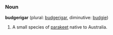 ===Noun===
'''budgerigar''' (plural: [[budgerigar]], diminutive: [[budgie]])

# A small species of [[parakeet]] native to Australia.